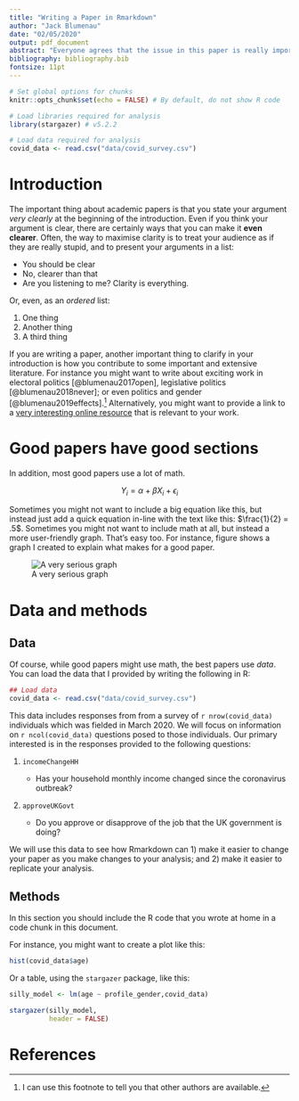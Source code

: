 ```yaml
---
title: "Writing a Paper in Rmarkdown"
author: "Jack Blumenau"
date: "02/05/2020"
output: pdf_document
abstract: "Everyone agrees that the issue in this paper is really important. But we do not know much about this specific question, although it matters a great deal, for these reasons. We approach the problem from this perspective. Our research design focuses on these cases and relies on these data, which we analyse using this method. Results show what we have learned about the questions. They have these broader implications."
bibliography: bibliography.bib
fontsize: 11pt
---
```


```r
# Set global options for chunks
knitr::opts_chunk$set(echo = FALSE) # By default, do not show R code

# Load libraries required for analysis
library(stargazer) # v5.2.2

# Load data required for analysis
covid_data <- read.csv("data/covid_survey.csv")

```

# Introduction

The important thing about academic papers is that you state your argument *very clearly* at the beginning of the introduction. Even if you think your argument is clear, there are certainly ways that you can make it **even clearer**. Often, the way to maximise clarity is to treat your audience as if they are really stupid, and to present your arguments in a list:

* You should be clear
* No, clearer than that
* Are you listening to me? Clarity is everything.

Or, even, as an *ordered* list:

1. One thing
2. Another thing
3. A third thing

If you are writing a paper, another important thing to clarify in your introduction is how you contribute to some important and extensive literature. For instance you might want to write about exciting work in electoral politics [@blumenau2017open], legislative politics [@blumenau2018never]; or even politics and gender [@blumenau2019effects].[^alternatives] Alternatively, you might want to provide a link to a [very interesting online resource](https://www.jackblumenau.com) that is relevant to your work.

[^alternatives]: I can use this footnote to tell you that other authors are available. 

<!--- This is how you write a comment in Rmarkdown. For instance, I might leave a comment here asking "will people think I am being serious about citing myself all the time or will they understand that I am making a joke?" --->

# Good papers have good sections

In addition, most good papers use a lot of math.

$$ Y_i = \alpha + \beta X_i + \epsilon_i $$

Sometimes you might not want to include a big equation like this, but instead just add a quick equation in-line with the text like this: $\frac{1}{2} = .5$. Sometimes you might not want to include math at all, but instead a more user-friendly graph. That's easy too. For instance, figure \ref{silly_graph} shows a graph I created to explain what makes for a good paper.

![A very serious graph \label{silly_graph}](silly_graph.jpg)

# Data and methods

## Data

Of course, while good papers might use math, the best papers use *data*. You can load the data that I provided by writing the following in R:

```r

## Load data
covid_data <- read.csv("data/covid_survey.csv")

```


This data includes responses from from a survey of `r nrow(covid_data)` individuals which was fielded in March 2020. We will focus on information on `r ncol(covid_data)` questions posed to those individuals. Our primary interested is in the responses provided to the following questions:

1. `incomeChangeHH`

    - Has your household monthly income changed since the coronavirus outbreak?

2. `approveUKGovt`

    - Do you approve or disapprove of the job that the UK government is doing?

We will use this data to see how Rmarkdown can 1) make it easier to change your paper as you make changes to your analysis; and 2) make it easier to replicate your analysis.

## Methods

In this section you should include the R code that you wrote at home in a code chunk in this document.

For instance, you might want to create a plot like this:

```r

hist(covid_data$age)

```

Or a table, using the `stargazer` package, like this:

```r

silly_model <- lm(age ~ profile_gender,covid_data)

stargazer(silly_model,
          header = FALSE)

```

# References